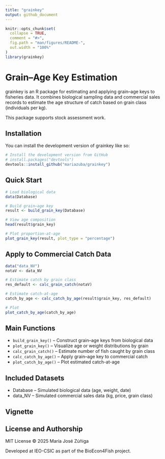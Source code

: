 ```yaml
---
title: "grainkey"
output: github_document
---
```


<!-- README.md is generated from README.Rmd. Please edit that file -->

```r
knitr::opts_chunk$set(
  collapse = TRUE,
  comment = "#>",
  fig.path = "man/figures/README-",
  out.width = "100%"
)
library(grainkey)
```

# Grain–Age Key Estimation 

grainkey is an R package for estimating and applying grain–age keys to fisheries data. It combines biological sampling data and commercial sales records to estimate the age structure of catch based on grain class (individuals per kg).

This package supports stock assessment work.

## Installation

You can install the development version of grainkey like so:

``` r
# Install the development version from GitHub
# install.packages("devtools")
devtools::install_github("mariazuba/grainkey")

```

##  Quick Start

```r
# Load biological data
data(Database)

# Build grain–age key
result <- build_grain_key(Database)

# View age composition
head(result$grain_key)

# Plot proportion-at-age
plot_grain_key(result, plot_type = "percentage")

```


## Apply to Commercial Catch Data

```r
data("data_NV")
notaV <- data_NV

# Estimate catch by grain class
res_default <- calc_grain_catch(notaV)

# Estimate catch-at-age
catch_by_age <- calc_catch_by_age(result$grain_key, res_default)

# Plot
plot_catch_by_age(catch_by_age)

```

## Main Functions

- `build_grain_key()` – Construct grain–age keys from biological data
- `plot_grain_key()` – Visualize age or weight distributions by grain
- `calc_grain_catch()` – Estimate number of fish caught by grain class
- `calc_catch_by_age()` – Apply grain–age key to commercial catch
- `plot_catch_by_age()` – Plot estimated catch-at-age

## Included Datasets

- Database – Simulated biological data (age, weight, date)
- data_NV – Simulated commercial sales data (kg, price, grain class)


## Vignette




## License and Authorship

MIT License © 2025 María José Zúñiga

Developed at IEO-CSIC as part of the BioEcon4Fish project.

